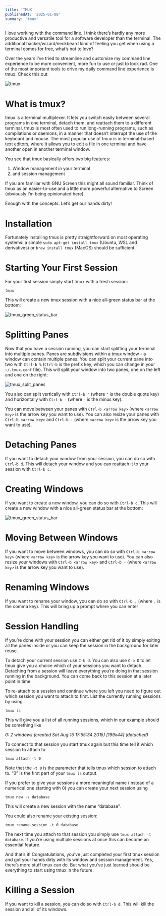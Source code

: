 ```yaml
---
title: 'TMUX'
publishedAt: '2025-01-08'
summary: 'tmux'
---
```


I love working with the command line. I think there’s hardly any more productive and versatile tool for a software developer than the terminal. The additional hacker/wizard/neckbeard kind of feeling you get when using a terminal comes for free, what’s not to love?

Over the years I’ve tried to streamline and customize my command line experience to be more convenient, more fun to use or just to look rad. One of the most important tools to drive my daily command line experience is tmux. Check this out:

![tmux](/blog/tmux/tmux.png)

# What is tmux?

tmux is a terminal multiplexer. It lets you switch easily between several programs in one terminal, detach them, and reattach them to a different terminal. tmux is most often used to run long-running programs, such as compilations or daemons, in a manner that doesn’t interrupt the use of the keyboard and mouse. The most popular use of tmux is in terminal-based text editors, where it allows you to edit a file in one terminal and have another open in another terminal window.

You see that tmux basically offers two big features:

1. Window management in your terminal
2. and session management

If you are familiar with GNU Screen this might all sound familiar. Think of tmux as an easier-to-use and a little more powerful alternative to Screen (obviously I’m being opinionated here).

Enough with the concepts. Let’s get our hands dirty!

# Installation

Fortunately installing tmux is pretty straightforward on most operating systems: a simple
`sudo apt-get install tmux` (Ubuntu, WSL and derivatives) or `brew install tmux` (MacOS) should be sufficient.

# Starting Your First Session

For your first session simply start tmux with a fresh session:

```
tmux
```
This will create a new tmux session with a nice all-green status bar at the bottom:

![tmux_green_status_bar](/blog/tmux/tmux_green_status_bar.png)

# Splitting Panes

Now that you have a session running, you can start splitting your terminal into multiple panes.
Panes are subdivisions within a tmux window - a window can contain multiple panes.
You can split your current pane into two with `Ctrl-b %` (`Ctrl-b` is the prefix key, which you can change in your `~/.tmux.conf` file).
This will split your window into two panes, one on the left and one on the right:

![tmux_split_panes](/blog/tmux/tmux_split_horizontal.png)

You also can split vertically with `Ctrl-b "` (where `"` is the double quote key) and horizontally with `Ctrl-b -` (where `-` is the minus key).

You can move between your panes with `Ctrl-b <arrow key>` (where `<arrow key>` is the arrow key you want to use). You can also resize your panes with `Ctrl-b <arrow key>` and `Ctrl-b -` (where `<arrow key>` is the arrow key you want to use).

# Detaching Panes

If you want to detach your window from your session, you can do so with `Ctrl-b d`. This will detach your window and you can reattach it to your session with `Ctrl-b c`.

# Creating Windows

If you want to create a new window, you can do so with `Ctrl-b c`. This will create a new window with a nice all-green status bar at the bottom:

![tmux_green_status_bar](/blog/tmux/tmux_create_window.png)

# Moving Between Windows

If you want to move between windows, you can do so with `Ctrl-b <arrow key>` (where `<arrow key>` is the arrow key you want to use). You can also resize your windows with `Ctrl-b <arrow key>` and `Ctrl-b -` (where `<arrow key>` is the arrow key you want to use).

# Renaming Windows

If you want to rename your window, you can do so with `Ctrl-b ,` (where `,` is the comma key). This will bring up a prompt where you can enter

# Session Handling

If you’re done with your session you can either get rid of it by simply exiting all the panes inside or you can keep the session in the background for later reuse.

To detach your current session use `C-b d`. You can also use `C-b D` to let tmux give you a choice which of your sessions you want to detach.
Detaching from a session will leave everything you’re doing in that session running in the background. You can come back to this session at a later point in time.

To re-attach to a session and continue where you left you need to figure out which session you want to attach to first. List the currently running sessions by using

```
tmux ls
```
This will give you a list of all running sessions, which in our example should be something like

*0: 2 windows (created Sat Aug 15 17:55:34 2015) [199x44] (detached)*

To connect to that session you start tmux again but this time tell it which session to attach to:

```
tmux attach -t 0
```
Note that the `-t 0` is the parameter that tells tmux which session to attach to. “0” is the first part of your `tmux ls` output.

If you prefer to give your sessions a more meaningful name (instead of a numerical one starting with 0) you can create your next session using

```
tmux new -s database
```
This will create a new session with the name “database”.

You could also rename your existing session:

```
tmux rename-session -t 0 database
```
The next time you attach to that session you simply use `tmux attach -t database`.
If you’re using multiple sessions at once this can become an essential feature.

And that’s it! Congratulations, you’ve just completed your first tmux session and got your hands dirty with its window and session management.
Yes, there’s more stuff tmux can do. But what you’ve just learned should be everything to start using tmux in the future.


# Killing a Session

If you want to kill a session, you can do so with `Ctrl-b d`. This will kill the session and all of its windows.
